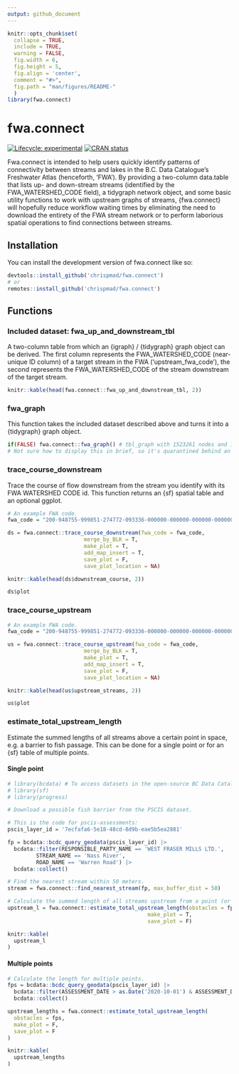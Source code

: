 ```yaml
---
output: github_document
---
```


<!-- README.md is generated from README.Rmd. Please edit that file -->

```r
knitr::opts_chunk$set(
  collapse = TRUE,
  include = TRUE,
  warning = FALSE,
  fig.width = 6,
  fig.height = 5,
  fig.align = 'center',
  comment = "#>",
  fig.path = "man/figures/README-"
  )
library(fwa.connect)
```

# fwa.connect

<!-- badges: start -->
[![Lifecycle: experimental](https://img.shields.io/badge/lifecycle-experimental-orange.svg)](https://lifecycle.r-lib.org/articles/stages.html#experimental)
[![CRAN status](https://www.r-pkg.org/badges/version/fwa.connect)](https://CRAN.R-project.org/package=fwa.connect)
<!-- badges: end -->

Fwa.connect is intended to help users quickly identify patterns of connectivity between streams and lakes in the B.C. Data Catalogue's Freshwater Atlas (henceforth, 'FWA'). By providing a two-column data.table that lists up- and down-stream streams (identified by the FWA_WATERSHED_CODE field), a tidygraph network object, and some basic utility functions to work with upstream graphs of streams, {fwa.connect} will hopefully reduce workflow waiting times by eliminating the need to download the entirety of the FWA stream network or to perform laborious spatial operations to find connections between streams.

## Installation

You can install the development version of fwa.connect like so:

``` r
devtools::install_github('chrispmad/fwa.connect')
# or 
remotes::install_github('chrispmad/fwa.connect')
```

## Functions

### Included dataset: fwa_up_and_downstream_tbl

A two-column table from which an {igraph} / {tidygraph} graph object can be derived. The first column represents the FWA_WATERSHED_CODE (near-unique ID column) of a target stream in the FWA ('upstream_fwa_code'), the second represents the FWA_WATERSHED_CODE of the stream downstream of the target stream.
```r
knitr::kable(head(fwa.connect::fwa_up_and_downstream_tbl, 2))
```

### fwa_graph

This function takes the included dataset described above and turns it into a {tidygraph} graph object.
```r
if(FALSE) fwa.connect::fwa_graph() # tbl_graph with 1523261 nodes and 1522833 edges. 
# Not sure how to display this in brief, so it's quarantined behind an 'if(FALSE)' statement for our safety!
```

### trace_course_downstream

Trace the course of flow downstream from the stream you identify with its FWA WATERSHED CODE id. This function returns an {sf} spatial table and an optional ggplot.
```r
# An example FWA code.
fwa_code = "200-948755-999851-274772-093336-000000-000000-000000-000000-000000-000000-000000-000000-000000-000000-000000-000000-000000-000000-000000-000000"

ds = fwa.connect::trace_course_downstream(fwa_code = fwa_code,
                        merge_by_BLK = T,
                        make_plot = T, 
                        add_map_insert = T,
                        save_plot = F,
                        save_plot_location = NA)

knitr::kable(head(ds$downstream_course, 2))

ds$plot
```

### trace_course_upstream

```r
# An example FWA code.
fwa_code = "200-948755-999851-274772-093336-000000-000000-000000-000000-000000-000000-000000-000000-000000-000000-000000-000000-000000-000000-000000-000000"

us = fwa.connect::trace_course_upstream(fwa_code = fwa_code,
                        merge_by_BLK = T,
                        make_plot = T, 
                        add_map_insert = T,
                        save_plot = F,
                        save_plot_location = NA)

knitr::kable(head(us$upstream_streams, 2))

us$plot
```

### estimate_total_upstream_length 

Estimate the summed lengths of all streams above a certain point in space, e.g. a barrier to fish passage. This can be done for a single point or for an {sf} table of multiple points.

#### Single point

```r
# library(bcdata) # To access datasets in the open-source BC Data Catalogue
# library(sf)
# library(progress)

# Download a possible fish barrier from the PSCIS dataset.

# This is the code for pscis-assessments:
pscis_layer_id = '7ecfafa6-5e18-48cd-8d9b-eae5b5ea2881'

fp = bcdata::bcdc_query_geodata(pscis_layer_id) |> 
  bcdata::filter(RESPONSIBLE_PARTY_NAME == 'WEST FRASER MILLS LTD.',
         STREAM_NAME == 'Nass River',
         ROAD_NAME == 'Warren Road') |>
  bcdata::collect()

# Find the nearest stream within 50 meters.
stream = fwa.connect::find_nearest_stream(fp, max_buffer_dist = 50)

# Calculate the summed length of all streams upstream from a point (or a FWA code)
upstream_l = fwa.connect::estimate_total_upstream_length(obstacles = fp,
                                            make_plot = T,
                                            save_plot = F)

knitr::kable(
  upstream_l 
)
```

#### Multiple points

```r
# Calculate the length for multiple points.
fps = bcdata::bcdc_query_geodata(pscis_layer_id) |>
  bcdata::filter(ASSESSMENT_DATE > as.Date('2020-10-01') & ASSESSMENT_DATE < as.Date('2021-01-01')) |> 
  bcdata::collect()

upstream_lengths = fwa.connect::estimate_total_upstream_length(
  obstacles = fps,
  make_plot = F,
  save_plot = F
)

knitr::kable(
  upstream_lengths
)
```
